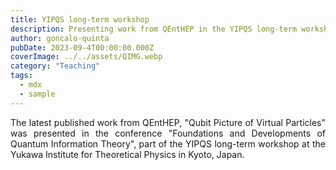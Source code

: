 ```yaml
---
title: YIPQS long-term workshop
description: Presenting work from QEntHEP in the YIPQS long-term workshop "Quantum Information, Quantum Matter and Quantum Gravity" at Kyoto, Japan.
author: goncalo-quinta
pubDate: 2023-09-4T00:00:00.000Z
coverImage: ../../assets/QIMG.webp
category: "Teaching"
tags:
  - mdx
  - sample
---
```



<div style="text-align: justify">

The latest published work from QEntHEP, "Qubit Picture of Virtual Particles" was presented in the conference "Foundations and Developments of Quantum Information Theory", part of the YIPQS long-term workshop at the Yukawa Institute for Theoretical Physics in Kyoto, Japan.

</div>

